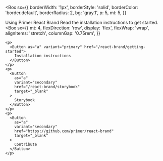 
<Box
  sx={{
    borderWidth: '1px',
    borderStyle: 'solid',
    borderColor: 'border.default',
    borderRadius: 2,
    bg: 'gray.1',
    p: 5,
    mt: 5,
  }}
>
  <Heading as="h4">Using Primer React Brand</Heading>
  <Text as="p">Read the installation instructions to get started.</Text>
  <Box
    sx={{
      mt: 4,
      flexDirection: 'row',
      display: 'flex',
      flexWrap: 'wrap',
      alignItems: 'stretch',
      columnGap: '0.75rem',
    }}
  >
    <p>
      <Button as="a" variant="primary" href="/react-brand/getting-started">
        Installation instructions
      </Button>
    </p>
    <p>
      <Button
        as="a"
        variant="secondary"
        href="/react-brand/storybook"
        target="_blank"
      >
        Storybook
      </Button>
    </p>
    <p>
      <Button
        as="a"
        variant="secondary"
        href="https://github.com/primer/react-brand"
        target="_blank"
      >
        Contribute
      </Button>
    </p>
  </Box>
</Box>

